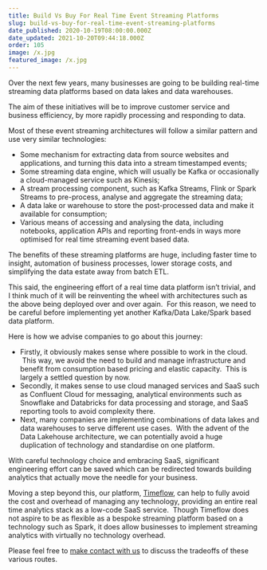 ```yaml
---
title: Build Vs Buy For Real Time Event Streaming Platforms
slug: build-vs-buy-for-real-time-event-streaming-platforms
date_published: 2020-10-19T08:00:00.000Z
date_updated: 2021-10-20T09:44:18.000Z
order: 105
image: /x.jpg
featured_image: /x.jpg
---
```


Over the next few years, many businesses are going to be building real-time streaming data platforms based on data lakes and data warehouses.  

The aim of these initiatives will be to improve customer service and business efficiency, by more rapidly processing and responding to data.  

Most of these event streaming architectures will follow a similar pattern and use very similar technologies:

- Some mechanism for extracting data from source websites and applications, and turning this data into a stream timestamped events;
- Some streaming data engine, which will usually be Kafka or occasionally a cloud-managed service such as Kinesis;
- A stream processing component, such as Kafka Streams, Flink or Spark Streams to pre-process, analyse and aggregate the streaming data;
- A data lake or warehouse to store the post-processed data and make it available for consumption;
- Various means of accessing and analysing the data, including notebooks, application APIs and reporting front-ends in ways more optimised for real time streaming event based data.

The benefits of these streaming platforms are huge, including faster time to insight, automation of business processes, lower storage costs, and simplifying the data estate away from batch ETL.

This said, the engineering effort of a real time data platform isn’t trivial, and I think much of it will be reinventing the wheel with architectures such as the above being deployed over and over again.  For this reason, we need to be careful before implementing yet another Kafka/Data Lake/Spark based data platform.  

Here is how we advise companies to go about this journey:

- Firstly, it obviously makes sense where possible to work in the cloud.  This way, we avoid the need to build and manage infrastructure and benefit from consumption based pricing and elastic capacity.  This is largely a settled question by now.
- Secondly, it makes sense to use cloud managed services and SaaS such as Confluent Cloud for messaging, analytical environments such as Snowflake and Databricks for data processing and storage, and SaaS reporting tools to avoid complexity there.
- Next, many companies are implementing combinations of data lakes and data warehouses to serve different use cases.  With the advent of the Data Lakehouse architecture, we can potentially avoid a huge duplication of technology and standardise on one platform.

With careful technology choice and embracing SaaS, significant engineering effort can be saved which can be redirected towards building analytics that actually move the needle for your business.

Moving a step beyond this, our platform, [Timeflow](/), can help to fully avoid the cost and overhead of managing any technology, providing an entire real time analytics stack as a low-code SaaS service.  Though Timeflow does not aspire to be as flexible as a bespoke streaming platform based on a technology such as Spark, it does allow businesses to implement streaming analytics with virtually no technology overhead.  

Please feel free to [make contact with us](mailto:hello@timeflow.systems) to discuss the tradeoffs of these various routes. 
